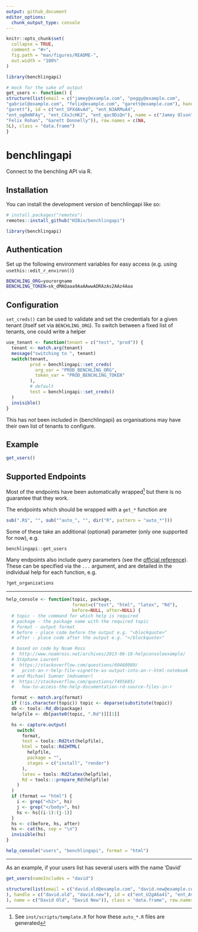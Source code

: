 ```yaml
---
output: github_document
editor_options: 
  chunk_output_type: console
---
```


<!-- README.md is generated from README.Rmd. Please edit that file -->

```r
knitr::opts_chunk$set(
  collapse = TRUE,
  comment = "#>",
  fig.path = "man/figures/README-",
  out.width = "100%"
)

library(benchlingapi)

# mock for the sake of output
get_users <- function() {
structure(list(email = c("jamey@example.com", "peggy@example.com", 
"gabriel@example.com", "felix@example.com", "garett@example.com"), handle = c("jamey", "peggy", "gabriel", "felix", 
"garett"), id = c("ent_SPXdAvAd", "ent_N3ARMuA4", 
"ent_og8mNFAy", "ent_CXxJcHK2", "ent_qac9DiQn"), name = c("Jamey Olson", "Peggy Paucek", "Gabriel Toy", 
"Felix Rohan", "Garett Donnelly")), row.names = c(NA, 
5L), class = "data.frame")
}
```

# benchlingapi

<!-- badges: start -->
<!-- badges: end -->

Connect to the benchling API via R.

## Installation

You can install the development version of benchlingapi like so:

```r
# install.packages("remotes")
remotes::install_github("HIBio/benchlingapi")

library(benchlingapi)
```

## Authentication

Set up the following environment variables for easy access (e.g. using `usethis::edit_r_environ()`)

``` bash
BENCHLING_ORG=yourorgname
BENCHLING_TOKEN=sk_dMAQaaa9AaAAwwADRAzAs2AAz4Aaa
```

## Configuration

`set_creds()` can be used to validate and set the credentials for a given tenant 
(itself set via `BENCHLING_ORG`). To switch between a fixed list of tenants, one 
could write a helper 

```r
use_tenant <- function(tenant = c("test", "prod")) {
  tenant <- match.arg(tenant)
  message("switching to ", tenant)
  switch(tenant,
         prod = benchlingapi::set_creds(
           org_var = "PROD_BENCHLING_ORG",
           token_var = "PROD_BENCHLING_TOKEN"
         ),
         # default
         test = benchlingapi::set_creds()
  )
  invisible()
}
```

This has *not* been included in {benchlingapi} as organisations may have their own list of tenants to 
configure.

## Example

```r
get_users()
```

## Supported Endpoints

Most of the endpoints have been automatically wrapped[^inst] but there is no guarantee that they work.

The endpoints which should be wrapped with a `get_*` function are
```r
sub(".R$", "", sub("^auto_", "", dir("R", pattern = "auto_*")))
```

Some of these take an additional (optional) parameter (only one supported for now), e.g.

```r
benchlingapi::get_users
```

Many endpoints also include query parameters (see the [official reference](https://benchling.com/api/reference)).
These can be specified via the `...` argument, and are detailed in the individual help for each function, e.g.

```r
?get_organizations
```

----

```r
help_console <- function(topic, package,
                         format=c("text", "html", "latex", "Rd"),
                         before=NULL, after=NULL) {
  # topic - the command for which help is required
  # package - the package name with the required topic
  # format - output format
  # before - place code before the output e.g. "<blockquote>"
  # after - place code after the output e.g. "</blockquote>"

  # based on code by Noam Ross
  #  http://www.noamross.net/archives/2013-06-18-helpconsoleexample/
  # Stéphane Laurent
  #  https://stackoverflow.com/questions/60468080/
  #   print-an-r-help-file-vignette-as-output-into-an-r-html-notebook
  # and Michael Sumner (mdsumner)
  #  https://stackoverflow.com/questions/7495685/
  #   how-to-access-the-help-documentation-rd-source-files-in-r

  format <- match.arg(format)
  if (!is.character(topic)) topic <- deparse(substitute(topic))
  db <- tools::Rd_db(package)
  helpfile <- db[paste0(topic, ".Rd")][[1]]

  hs <- capture.output(
    switch(
      format,
      text = tools::Rd2txt(helpfile),
      html = tools::Rd2HTML(
        helpfile,
        package = "",
        stages = c("install", "render")
      ),
      latex = tools::Rd2latex(helpfile),
      Rd = tools:::prepare_Rd(helpfile)
    )
  )
  if (format == "html") {
    i <- grep("<h2>", hs)
    j <- grep("</body>", hs)
    hs <- hs[(i-1):(j-1)]
  }
  hs <- c(before, hs, after)
  hs <- cat(hs, sep = "\n")
  invisible(hs)
}

help_console("users", "benchlingapi", format = "html")
```

----

As an example, if your users list has several users with the name 'David'

```r
get_users(nameIncludes = "david")
```
```r
structure(list(email = c("david.old@example.com", "david.new@example.com"
), handle = c("david.old", "david.new"), id = c("ent_U2gA6a41", "ent_AvA2sA2X"
), name = c("David Old", "David New")), class = "data.frame", row.names = 1:2)
```

[^inst]: See `inst/scripts/template.R` for how these `auto_*.R` files are generated
